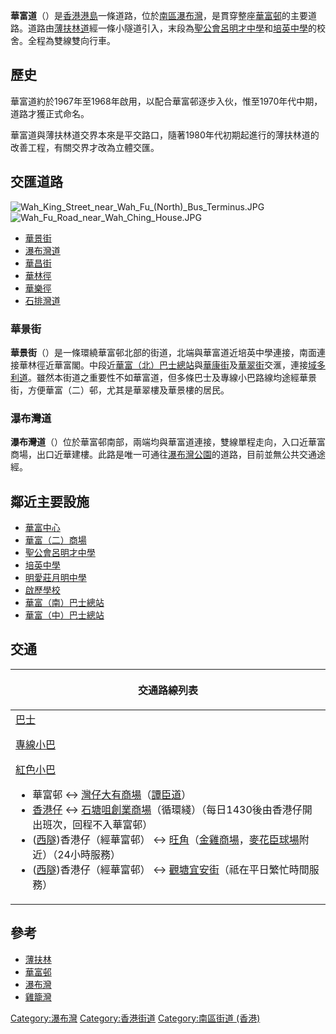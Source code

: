 {{Infobox Hong Kong Road
|   中文街道名稱    = 華富道
|   英文街道名稱    = Wah Fu Road
|   圖片    =  File:HK Wah Fu shopping centre Wah Fu Road.JPG
|   圖片說明    = 華富道近華富商場
|   行車線數量    = 雙線雙程
|   路段總長度    = 1.1
|   所在地區    = [[南區_(香港)|南區]][[瀑布灣|瀑布灣]]
|   起點    = [[薄扶林道|薄扶林道]]/[[石排灣道|石排灣道]]
|   終點    = [[聖公會呂明才中學|聖公會呂明才中學]]
|   通車日期    = 1967年至1968年
}}

'''華富道'''（{{lang-en|Wah Fu Road}}）是[[香港|香港]][[港島|港島]]一條道路，位於[[南區_(香港)|南區]][[瀑布灣|瀑布灣]]，是貫穿整座[[華富邨|華富邨]]的主要道路。道路由[[薄扶林道|薄扶林道]]經一條小隧道引入，末段為[[聖公會呂明才中學|聖公會呂明才中學]]和[[培英中學|培英中學]]的校舍。全程為雙線雙向行車。

==歷史==
華富道約於1967年至1968年啟用，以配合華富邨逐步入伙，惟至1970年代中期，道路才獲正式命名。

華富道與薄扶林道交界本來是平交路口，隨著1980年代初期起進行的薄扶林道的改善工程，有關交界才改為立體交匯。

==交匯道路==
[[File:Wah_King_Street_near_Wah_Fu_(North)_Bus_Terminus.JPG|thumb]]
[[File:Wah_Fu_Road_near_Wah_Ching_House.JPG|thumb]]
*[[華景街|華景街]]
*[[瀑布灣道|瀑布灣道]]
*[[華昌街|華昌街]]
*[[華林徑|華林徑]]
*[[華樂徑|華樂徑]]
*[[石排灣道|石排灣道]]

===華景街===
'''華景街'''（{{lang-en|Wah King Street}}）是一條環繞華富邨北部的街道，北端與華富道近培英中學連接，南面連接華林徑近華富閣。中段近[[華富（北）巴士總站|華富（北）巴士總站]]與[[華康街|華康街]]及[[華翠街|華翠街]]交滙，連接[[域多利道|域多利道]]。雖然本街道之重要性不如華富道，但多條巴士及專線小巴路線均途經華景街，方便華富（二）邨，尤其是華翠樓及華景樓的居民。

===瀑布灣道===
'''瀑布灣道'''（{{lang-en|Waterfall Bay Road}}）位於華富邨南部，兩端均與華富道連接，雙線單程走向，入口近華富商場，出口近華建樓。此路是唯一可通往[[瀑布灣公園|瀑布灣公園]]的道路，目前並無公共交通途經。

==鄰近主要設施==
*[[華富中心|華富中心]]
*[[華富（二）商場|華富（二）商場]]
*[[聖公會呂明才中學|聖公會呂明才中學]]
*[[培英中學|培英中學]]
*[[明愛莊月明中學|明愛莊月明中學]]
*[[啟歷學校|啟歷學校]]
*[[華富（南）巴士總站|華富（南）巴士總站]]
*[[華富（中）巴士總站|華富（中）巴士總站]]

==交通==
{| class="mw-collapsible mw-collapsed wikitable" style="background:white; margin: 0 auto; width: auto;"  
! 交通路線列表
|-
|
;[[香港巴士|巴士]]
{{港島巴士簡單列表|4|4X|7|33X|37A|37B|37X|38|40|40M|40P|41A|42|42C|43M|48|49X|71|71P|73|73P|91|93|93A|93C|94}}
{{過海隧道巴士簡單列表|107P|170|970|970X|971|973|N170}}
{{大嶼山巴士簡單列表|A10|NA10}}
;[[香港小巴|專線小巴]]
{{港島專線小巴簡單列表|58|58A|59|69|69A|69X}}
;[[紅色小巴|紅色小巴]]
*華富邨 ↔ [[灣仔|灣仔]][[大有商場|大有商場]]（[[譚臣道|譚臣道]]）
*[[香港仔|香港仔]] ↔ [[石塘咀|石塘咀]][[創業商場|創業商場]]（循環綫）（每日1430後由香港仔開出班次，回程不入華富邨）
*([[西隧|西隧]])香港仔（經華富邨） ↔ [[旺角|旺角]]（[[金雞商場|金雞商場]]，[[麥花臣球場|麥花臣球場]]附近）（24小時服務）
*([[西隧|西隧]])香港仔（經華富邨） ↔ [[觀塘|觀塘]][[宜安街|宜安街]]（祗在平日繁忙時間服務）
|}

==參考==
*[[薄扶林|薄扶林]]
*[[華富邨|華富邨]]
*[[瀑布灣|瀑布灣]]
*[[雞籠灣|雞籠灣]]

[[Category:瀑布灣|Category:瀑布灣]]
[[Category:香港街道|Category:香港街道]]
[[Category:南區街道_(香港)|Category:南區街道 (香港)]]